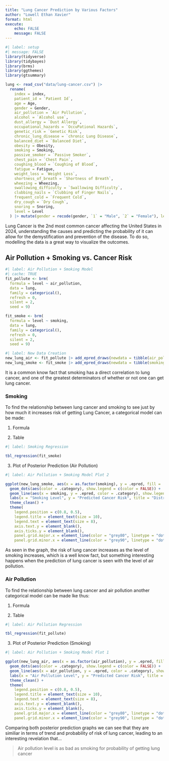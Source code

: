 ```yaml
---
title: "Lung Cancer Prediction by Various Factors"
author: "Lowell Ethan Xavier"
format: html
execute: 
    echo: FALSE
    message: FALSE
---
```


```r
#| label: setup
#| message: FALSE
library(tidyverse)
library(tidybayes)
library(brms)
library(ggthemes)
library(gtsummary)
```

```r
lung <- read_csv("data/lung-cancer.csv") |>
  rename(
    index = index,
    patient_id = `Patient Id`,
    age = Age,
    gender = Gender,
    air_pollution = `Air Pollution`,
    alcohol = `Alcohol use`,
    dust_allergy = `Dust Allergy`,
    occupational_hazards = `OccuPational Hazards`,
    genetic_risk = `Genetic Risk`,
    chronic_lung_disease = `chronic Lung Disease`,
    balanced_diet = `Balanced Diet`,
    obesity = Obesity,
    smoking = Smoking,
    passive_smoker = `Passive Smoker`,
    chest_pain = `Chest Pain`,
    coughing_blood = `Coughing of Blood`,
    fatigue = Fatigue,
    weight_loss = `Weight Loss`,
    shortness_of_breath = `Shortness of Breath`,
    wheezing = Wheezing,
    swallowing_difficulty = `Swallowing Difficulty`,
    clubbing_nails = `Clubbing of Finger Nails`,
    frequent_cold = `Frequent Cold`,
    dry_cough = `Dry Cough`,
    snoring = Snoring,
    level = Level
  ) |> mutate(gender = recode(gender, `1` = "Male", `2` = "Female"), level = recode(level, `Low` = 1, `Medium` = 2, `High` = 3))
```

Lung Cancer is the 2nd most common cancer affecting the United States in 2024, understanding the causes and predicting the probability of it can allow for the demystification and prevention of the disease. To do so, modelling the data is a great way to visualize the outcomes.

## Air Pollution + Smoking vs. Cancer Risk

```r
#| label: Air Pollution + Smoking Model
#| cache: TRUE
fit_pollute <- brm(
  formula = level ~ air_pollution,
  data = lung,
  family = categorical(), 
  refresh = 0, 
  silent = 2, 
  seed = 9)

fit_smoke <- brm(
  formula = level ~ smoking,
  data = lung,
  family = categorical(), 
  refresh = 0, 
  silent = 2, 
  seed = 9)
```

```r
#| label: New Data Creation
new_lung_air <- fit_pollute |> add_epred_draws(newdata = tibble(air_pollution = seq(1, 8, by = 1))) |> mutate(.category = recode(.category, `1` = "Low", `2` = "Medium", `3` = "High")) |> filter(!(.category %in% c("Medium")))
new_lung_smoke <- fit_smoke |> add_epred_draws(newdata = tibble(smoking = seq(1, 8, by = 1))) |> mutate(.category = recode(.category, `1` = "Low", `2` = "Medium", `3` = "High")) |> filter(!(.category %in% c("Medium")))
```

It is a common know fact that smoking has a direct correlation to lung cancer, and one of the greatest determinators of whether or not one can get lung cancer.

### Smoking

To find the relationship between lung cancer and smoking to see just by how much it increases risk of getting Lung Cancer, a categorical model can be made:

1. Formula
\begin{equation}
\text{level} = \alpha + \beta_1 (\text{smoking}) + \epsilon
\end{equation}

2. Table
```r
#| label: Smoking Regression

tbl_regression(fit_smoke)
```

3. Plot of Posterior Prediction (Air Pollution)
```r
#| label: Air Pollution + Smoking Model Plot 2

ggplot(new_lung_smoke, aes(x = as.factor(smoking), y = .epred, fill = .category)) +
  geom_dots(aes(color = .category), show.legend = c(color = FALSE)) +
  geom_line(aes(x = smoking, y = .epred, color = .category), show.legend = c(color = FALSE)) + 
  labs(x = "Smoking Level", y = "Predicted Cancer Risk", title = "Distribution of Predicted Cancer Risk by Smoking Level", fill = "Cancer Risk", subtitle = "The predicted cancer risk increases as the smoking level increases") +
  theme_clean() + 
  theme(
    legend.position = c(0.8, 0.5),
    legend.title = element_text(size = 10),
    legend.text = element_text(size = 8),
    axis.text.y = element_blank(),
    axis.ticks.y = element_blank(),
    panel.grid.major.x = element_line(color = "grey80", linetype = "dotted"),
    panel.grid.minor.x = element_line(color = "grey90", linetype = "dotted"))
```

As seen in the graph, the risk of lung cancer increases as the level of smoking increases, which is a well know fact, but something interesting happens when the prediction of lung cancer is seen with the level of air pollution.

### Air Pollution

To find the relationship between lung cancer and air pollution another categorical model can be made lke thus:

1. Formula
\begin{equation}
\text{level} = \alpha + \beta_1 (\text{air\_pollution}) + \epsilon
\end{equation}

2. Table
```r
#| label: Air Pollution Regression

tbl_regression(fit_pollute)
```

3. Plot of Posterior Prediction (Smoking)
```r
#| label: Air Pollution + Smoking Model Plot 1

ggplot(new_lung_air, aes(x = as.factor(air_pollution), y = .epred, fill = .category)) +
  geom_dots(aes(color = .category), show.legend = c(color = FALSE)) +
  geom_line(aes(x = air_pollution, y = .epred, color = .category), show.legend = c(color = FALSE)) + 
  labs(x = "Air Pollution Level", y = "Predicted Cancer Risk", title = "Distribution of Predicted Cancer Risk by Air Pollution Level", fill = "Cancer Risk", subtitle = "The predicted cancer risk increases as the air pollution level increases") +
  theme_clean() + 
  theme(
    legend.position = c(0.8, 0.5),
    legend.title = element_text(size = 10),
    legend.text = element_text(size = 8),
    axis.text.y = element_blank(),
    axis.ticks.y = element_blank(),
    panel.grid.major.x = element_line(color = "grey80", linetype = "dotted"),
    panel.grid.minor.x = element_line(color = "grey90", linetype = "dotted"))
```

Comparing both posterior prediction graphs we can see that they are similiar in terms of trend and probability of risk of lung cancer, leading to an interesting revelation that...

> Air pollution level is as bad as smoking for probability of getting lung cancer


